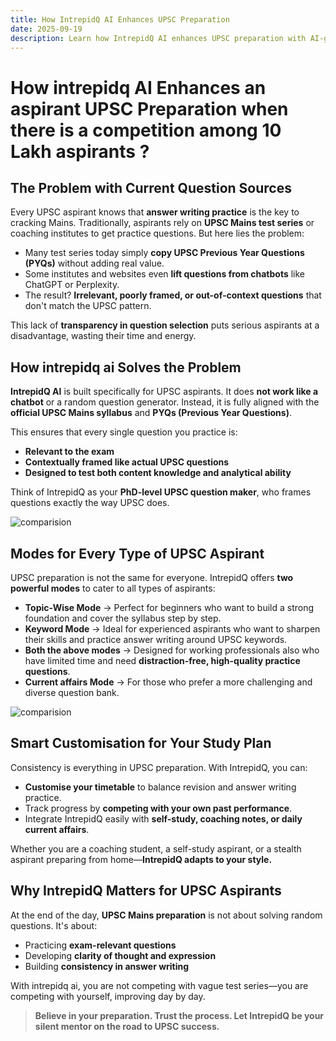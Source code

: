 ```yaml
---
title: How IntrepidQ AI Enhances UPSC Preparation
date: 2025-09-19
description: Learn how IntrepidQ AI enhances UPSC preparation with AI-generated context-aware questions
---
```


# How intrepidq AI Enhances an aspirant UPSC Preparation when there is a competition among 10 Lakh aspirants ?

## The Problem with Current Question Sources

Every UPSC aspirant knows that **answer writing practice** is the key to cracking Mains. Traditionally, aspirants rely on **UPSC Mains test series** or coaching institutes to get practice questions. But here lies the problem:

- Many test series today simply **copy UPSC Previous Year Questions (PYQs)** without adding real value.
- Some institutes and websites even **lift questions from chatbots** like ChatGPT or Perplexity.
- The result? **Irrelevant, poorly framed, or out-of-context questions** that don't match the UPSC pattern.

This lack of **transparency in question selection** puts serious aspirants at a disadvantage, wasting their time and energy.

## How intrepidq ai Solves the Problem

**IntrepidQ AI** is built specifically for UPSC aspirants. It does **not work like a chatbot** or a random question generator. Instead, it is fully aligned with the **official UPSC Mains syllabus** and **PYQs (Previous Year Questions)**.

This ensures that every single question you practice is:

- **Relevant to the exam**
- **Contextually framed like actual UPSC questions**
- **Designed to test both content knowledge and analytical ability**

Think of IntrepidQ as your **PhD-level UPSC question maker**, who frames questions exactly the way UPSC does.

![comparision](/images/keywordmode-pyq-vs-iq.png)

## Modes for Every Type of UPSC Aspirant

UPSC preparation is not the same for everyone. IntrepidQ offers **two powerful modes** to cater to all types of aspirants:

- **Topic-Wise Mode** → Perfect for beginners who want to build a strong foundation and cover the syllabus step by step.
- **Keyword Mode** → Ideal for experienced aspirants who want to sharpen their skills and practice answer writing around UPSC keywords.
- **Both the above modes** → Designed for working professionals also who have limited time and need **distraction-free, high-quality practice questions**.
- **Current affairs Mode** → For those who prefer a more challenging and diverse question bank.

![comparision](/images/topicmode-pyq-vs-iq.png)

## Smart Customisation for Your Study Plan

Consistency is everything in UPSC preparation. With IntrepidQ, you can:

- **Customise your timetable** to balance revision and answer writing practice.
- Track progress by **competing with your own past performance**.
- Integrate IntrepidQ easily with **self-study, coaching notes, or daily current affairs**.

Whether you are a coaching student, a self-study aspirant, or a stealth aspirant preparing from home—**IntrepidQ adapts to your style.**

## Why IntrepidQ Matters for UPSC Aspirants

At the end of the day, **UPSC Mains preparation** is not about solving random questions. It's about:

- Practicing **exam-relevant questions**
- Developing **clarity of thought and expression**
- Building **consistency in answer writing**

With intrepidq ai, you are not competing with vague test series—you are competing with yourself, improving day by day.

> **Believe in your preparation. Trust the process. Let IntrepidQ be your silent mentor on the road to UPSC success.**
